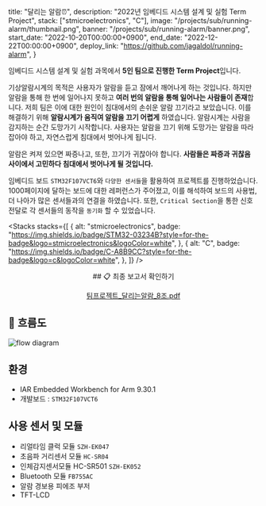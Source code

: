 
  title: "달리는 알람⏰",
  description: "2022년 임베디드 시스템 설계 및 실험 Term Project",
  stack: ["stmicroelectronics", "C"],
  image: "/projects/sub/running-alarm/thumbnail.png",
  banner: "/projects/sub/running-alarm/banner.png",
  start_date: "2022-10-20T00:00:00+0900",
  end_date: "2022-12-22T00:00:00+0900",
  deploy_link: "https://github.com/jagaldol/running-alarm",
}

임베디드 시스템 설계 및 실험 과목에서 **5인 팀으로 진행한 Term Project**입니다.

기상알람시계의 목적은 사용자가 알람을 듣고 잠에서 깨어나게 하는 것입니다. 하지만 알람을 통해 한 번에 일어나지 못하고 **여러 번의 알람을 통해 일어나는 사람들이 존재**합니다. 저희 팀은 이에 대한 원인이 침대에서의 손쉬운 알람 끄기라고 보았습니다. 이를 해결하기 위해 **알람시계가 움직여 알람을 끄기 어렵게** 하였습니다. 알람시계는 사람을 감지하는 순간 도망가기 시작합니다. 사용자는 알람을 끄기 위해 도망가는 알람을 따라잡아야 하고, 자연스럽게 침대에서 벗어나게 됩니다.

알람은 켜져 있으면 짜증나고, 또한, 끄기가 귀찮아야 합니다. **사람들은 짜증과 귀찮음 사이에서 고민하다 침대에서 벗어나게 될 것입니다.**

임베디드 보드 `STM32F107VCT6`와 `다양한 센서들`을 활용하여 프로젝트를 진행하었습니다. 1000페이지에 달하는 보드에 대한 레퍼런스가 주어졌고, 이를 해석하여 보드의 사용법, 더 나아가 많은 센서들과의 연결을 하였습니다. 또한, `Critical Section`을 통한 신호 전달로 각 센서들의 동작을 `동기화` 할 수 있었습니다.

<Stacks
  stacks={[
    {
      alt: "stmicroelectronics",
      badge: "https://img.shields.io/badge/STM32-03234B?style=for-the-badge&logo=stmicroelectronics&logoColor=white",
    },
    {
      alt: "C",
      badge: "https://img.shields.io/badge/C-A8B9CC?style=for-the-badge&logo=c&logoColor=white",
    },
  ]}
/>

<div align="center">
  ## 📋 최종 보고서 확인하기

  <a href="/files/팀프로젝트_달리는알람_8조.pdf">팀프로젝트_달리는알람_8조.pdf</a>
</div>

## 💭️️ 흐름도

![flow diagram](/projects/sub/running-alarm/flow-diagram.png)

## 환경

- IAR Embedded Workbench for Arm 9.30.1
- 개발보드 : `STM32F107VCT6`

## 사용 센서 및 모듈

- 리얼타임 클럭 모듈 `SZH-EK047`
- 초음파 거리센서 모듈 `HC-SR04`
- 인체감지센서모듈 HC-SR501 `SZH-EK052`
- Bluetooth 모듈 `FB755AC`
- 알람 경보용 피에조 부저
- TFT-LCD

<MemberContainer>
  <MemberGrid
    members={[
      {
        imageSrc: "https://github.com/jagaldol.png",
        link: "https://github.com/jagaldol",
        name: "안혜준",
        description: "초음파 거리 센서 모듈 담당",
      },
      {
        imageSrc: "https://github.com/fkthfvk112.png",
        link: "https://github.com/fkthfvk112",
        name: "정진성",
        description: "bluetooth 모듈 담당",
      },
      {
        imageSrc: "https://github.com/icarus012832.png",
        link: "https://github.com/icarus012832",
        name: "박진영",
        description: "인체 감지 센서 담당",
      },
      {
        imageSrc: "https://github.com/limiabc.png",
        link: "https://github.com/limiabc",
        name: "한병정",
        description: "리얼타임 클럭 모듈 담당",
      },
      {
        imageSrc: "https://github.com/mia2583.png",
        link: "https://github.com/mia2583",
        name: "김명서",
        description: "납땜 및 회로 연결 담당",
      },
    ]}
  />
</MemberContainer>
